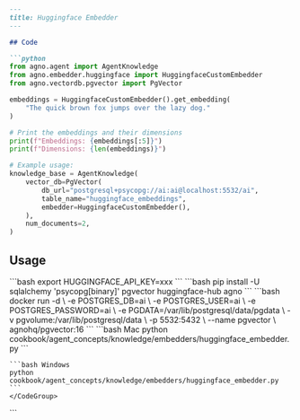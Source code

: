 ```md
---
title: Huggingface Embedder
---

## Code

```python
from agno.agent import AgentKnowledge
from agno.embedder.huggingface import HuggingfaceCustomEmbedder
from agno.vectordb.pgvector import PgVector

embeddings = HuggingfaceCustomEmbedder().get_embedding(
    "The quick brown fox jumps over the lazy dog."
)

# Print the embeddings and their dimensions
print(f"Embeddings: {embeddings[:5]}")
print(f"Dimensions: {len(embeddings)}")

# Example usage:
knowledge_base = AgentKnowledge(
    vector_db=PgVector(
        db_url="postgresql+psycopg://ai:ai@localhost:5532/ai",
        table_name="huggingface_embeddings",
        embedder=HuggingfaceCustomEmbedder(),
    ),
    num_documents=2,
)
```

## Usage

<Steps>
  <Snippet file="create-venv-step.mdx" />

  <Step title="设置你的 API 密钥">
    ```bash
    export HUGGINGFACE_API_KEY=xxx
    ```
  </Step>

  <Step title="Install libraries">
    ```bash
    pip install -U sqlalchemy 'psycopg[binary]' pgvector huggingface-hub agno
    ```
  </Step>

  <Step title="运行 PgVector">
    ```bash
    docker run -d \
      -e POSTGRES_DB=ai \
      -e POSTGRES_USER=ai \
      -e POSTGRES_PASSWORD=ai \
      -e PGDATA=/var/lib/postgresql/data/pgdata \
      -v pgvolume:/var/lib/postgresql/data \
      -p 5532:5432 \
      --name pgvector \
      agnohq/pgvector:16
    ```
  </Step>

  <Step title="运行 Agent">
    <CodeGroup>
    ```bash Mac
    python cookbook/agent_concepts/knowledge/embedders/huggingface_embedder.py
    ```

    ```bash Windows
    python cookbook/agent_concepts/knowledge/embedders/huggingface_embedder.py
    ```
    </CodeGroup>
  </Step>
</Steps>
```